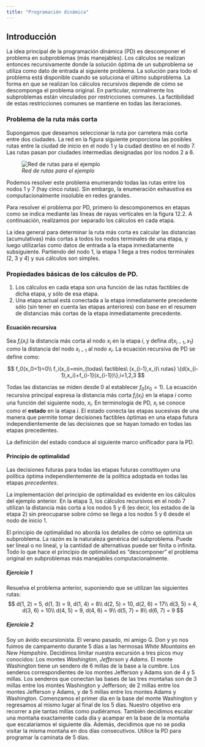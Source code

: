 ```yaml
---
title: "Programación dinámica"
---
```


## Introducción

La idea principal de la programación dinámica (PD) es descomponer el problema en subproblemas (más manejables). Los cálculos se realizan entonces recursivamente donde la solución óptima de un subproblema se utiliza como dato de entrada al siguiente problema. La solución para todo el problema está disponible cuando se soluciona el último subproblema. La forma en que se realizan los cálculos recursivos depende de cómo se descomponga el problema original. En particular, normalmente los subproblemas están vinculados por restricciones comunes. La factibilidad de estas restricciones comunes se mantiene en todas las iteraciones.

### Problema de la ruta más corta

Supongamos que deseamos seleccionar la ruta por carretera más corta entre dos ciudades. La red en la figura siguiente proporciona las posibles rutas entre la ciudad de inicio en el nodo 1 y la ciudad destino en el nodo 7. Las rutas pasan por ciudades intermedias designadas por los nodos 2 a 6.

![_Red de rutas para el ejemplo_](images/018-PD.png)

Podemos resolver este problema enumerando todas las rutas entre los nodos 1 y 7 (hay cinco rutas). Sin embargo, la enumeración exhaustiva es computacionalmente insoluble en redes grandes.

Para resolver el problema por PD, primero lo descomponemos en etapas como se indica mediante las líneas de rayas verticales en la figura 12.2. A continuación, realizamos por separado los cálculos en cada etapa.

La idea general para determinar la ruta más corta es calcular las distancias (acumulativas) más cortas a todos los nodos terminales de una etapa, y luego utilizarlas como datos de entrada a la etapa inmediatamente subsiguiente. Partiendo del nodo 1, la etapa 1 llega a tres nodos terminales (2, 3 y 4) y sus cálculos son simples.

### Propiedades básicas de los cálculos de PD.

1. Los cálculos en cada etapa son una función de las rutas factibles de dicha etapa, y sólo de esa etapa.
2. Una etapa actual está conectada a la etapa inmediatamente precedente sólo (sin tener
en cuenta las etapas anteriores) con base en el resumen de distancias más cortas de la
etapa inmediatamente precedente.

#### Ecuación recursiva

Sea $f_i(x_i)$ la distancia más corta al nodo $x_i$ en la etapa $i$, y defina $d(x_{i-1},x_1)$ como la distancia del nodo $x_{i-1}$ al nodo $x_i$. La ecuación recursiva de PD se define como:

$$
f_0(x_0=1)=0\\
f_i(x_i)=min_{todas\ factibles\ (x_{i-1},x_i)\ rutas} \{d(x_{i-1},x_i)+f_{i-1}(x_{i-1})\},i=1,2,3
$$

Todas las distancias se miden desde 0 al establecer $f_0(x_0=1)$. La ecuación recursiva principal expresa la distancia más corta $f_i(x_i)$ en la etapa $i$ como una función del siguiente nodo, $x_i$. En terminología de PD, $x_i$ se conoce como el __estado__ en la etapa $i$. El estado conecta las etapas sucesivas de una manera que permite tomar decisiones factibles óptimas en una etapa futura independientemente de las decisiones que se hayan tomado en todas las etapas precedentes.

La definición del estado conduce al siguiente marco unificador para la PD.

#### Principio de optimalidad

Las decisiones futuras para todas las etapas futuras constituyen una política óptima independientemente de la política adoptada en todas las etapas _precedentes_.

La implementación del principio de optimalidad es evidente en los cálculos del ejemplo anterior. En la etapa 3, los cálculos recursivos en el nodo 7 utilizan la distancia más corta a los nodos 5 y 6 (es decir, los estados de la etapa 2) sin preocuparse sobre cómo se llega a los nodos 5 y 6 desde el nodo de inicio 1.

El principio de optimalidad no aborda los detalles de cómo se optimiza un subproblema. La razón es la naturaleza genérica del subproblema. Puede ser lineal o no lineal, y la cantidad de alternativas puede ser finita o infinita. Todo lo que hace el principio de optimalidad es “descomponer” el problema original en subproblemas más manejables computacionalmente.

##### Ejercicio 1

Resuelva el problema anterior, suponiendo que se utilizan las siguientes rutas:
$$
d(1, 2) = 5, d(1, 3) = 9, d(1, 4) = 8\\
d(2, 5) = 10, d(2, 6) = 17\\
d(3, 5) = 4, d(3, 6) = 10\\
d(4, 5) = 9, d(4, 6) = 9\\
d(5, 7) = 8\\
d(6, 7) = 9
$$

##### Ejercicio 2

Soy un ávido excursionista. El verano pasado, mi amigo G. Don y yo nos fuimos de campamento durante 5 días a las hermosas _White Mountains_ en _New Hampshire_. Decidimos limitar nuestra excursión a tres picos muy conocidos: Los montes _Washington_, _Jefferson_ y _Adams_. El monte Washington tiene un sendero de 6 millas de la base a la cumbre. Los senderos correspondientes de los montes Jefferson y Adams son de 4 y 5 millas. Los senderos que conectan las bases de las tres montañas son de 3 millas entre los montes Washington y Jefferson; de 2 millas entre los montes Jefferson y Adams, y de 5 millas entre los montes Adams y Washington. Comenzamos el primer día en la base del monte Washington y regresamos al mismo lugar al final de los 5 días. Nuestro objetivo era recorrer a pie tantas millas como pudiéramos. También decidimos escalar una montaña exactamente cada día y acampar en la base de la montaña que escalaríamos el siguiente día. Además, decidimos que no se podía visitar la misma montaña en dos días consecutivos. Utilice la PD para programar la caminata de 5 días.
